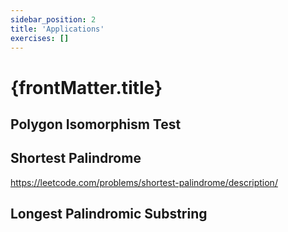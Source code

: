 ```yaml
---
sidebar_position: 2
title: 'Applications'
exercises: []
---
```



# {frontMatter.title}


## Polygon Isomorphism Test

## Shortest Palindrome

https://leetcode.com/problems/shortest-palindrome/description/

## Longest Palindromic Substring


